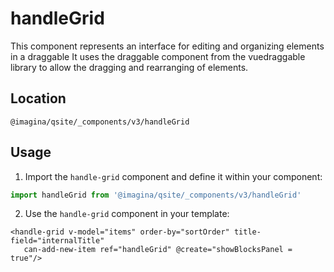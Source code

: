 
# handleGrid
This component represents an interface for editing and organizing elements in a draggable
It uses the draggable component from the vuedraggable library to allow the dragging and rearranging of elements.

## Location
`@imagina/qsite/_components/v3/handleGrid`

<TableTabs tabsContent={componentHandleGrid} />

## Usage

1. Import the `handle-grid` component and define it within your component:

 ```javascript
 import handleGrid from '@imagina/qsite/_components/v3/handleGrid'
 ```

2. Use the `handle-grid` component in your template:

 ```vue
 <handle-grid v-model="items" order-by="sortOrder" title-field="internalTitle"
    can-add-new-item ref="handleGrid" @create="showBlocksPanel = true"/>
 ```
